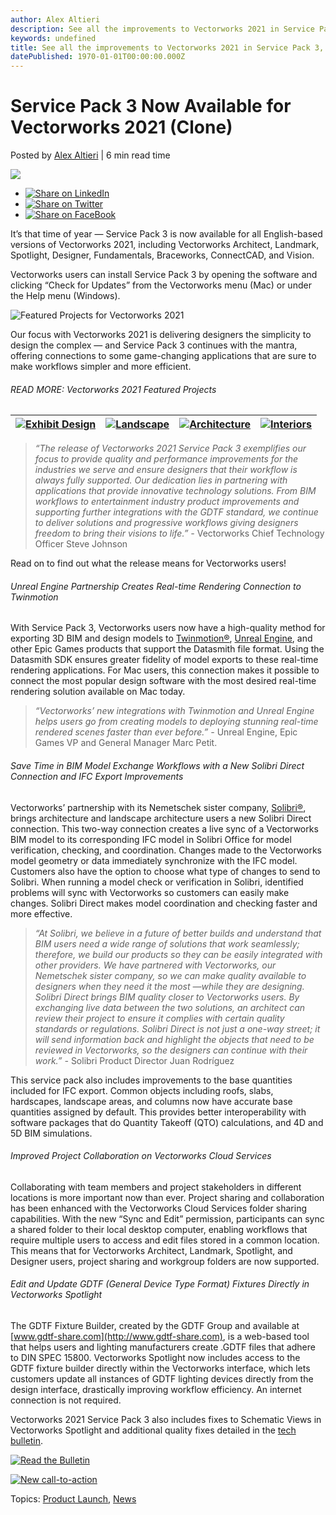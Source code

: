 ```yaml
---
author: Alex Altieri
description: See all the improvements to Vectorworks 2021 in Service Pack 3, including a connection to Solibri and a connection to Twinmotion via Unreal Engine. 
keywords: undefined
title: See all the improvements to Vectorworks 2021 in Service Pack 3, including a connection to Solibri and a connection to Twinmotion via Unreal Engine.  
datePublished: 1970-01-01T00:00:00.000Z
---
```

  

# Service Pack 3 Now Available for Vectorworks 2021 (Clone)

 Posted by [Alex Altieri](https://blog.vectorworks.net/author/alex-altieri) | 6 min read time 

![](https://blog.vectorworks.net/hubfs/Blog%20Images/210316_SP3%20Announcement/5076-2008-day-of-launch-social-linkedin-1536x768.jpg) 

* [![Share on LinkedIn](https://2659751.fs1.hubspotusercontent-na1.net/hubfs/2659751/michaelDemo/share-LI.png)](http://www.linkedin.com/shareArticle?mini=true&url=https%3A%2F%2Fblog.vectorworks.net%2Fservice-pack-3-now-available-for-vectorworks-2021-0)
* [![Share on Twitter](https://2659751.fs1.hubspotusercontent-na1.net/hubfs/2659751/michaelDemo/share-TW.png)](https://www.twitter.com/share?text=Service%20Pack%203%20Now%20Available%20for%20Vectorworks%202021%20%28Clone%29&url=https%3A%2F%2Fblog.vectorworks.net%2Fservice-pack-3-now-available-for-vectorworks-2021-0&via=PMGTweets)
* [![Share on FaceBook](https://2659751.fs1.hubspotusercontent-na1.net/hubfs/2659751/michaelDemo/share-FB.png)](https://www.facebook.com/sharer/sharer.php?u=https%3A%2F%2Fblog.vectorworks.net%2Fservice-pack-3-now-available-for-vectorworks-2021-0)

It’s that time of year — Service Pack 3 is now available for all English-based versions of Vectorworks 2021, including Vectorworks Architect, Landmark, Spotlight, Designer, Fundamentals, Braceworks, ConnectCAD, and Vision.

Vectorworks users can install Service Pack 3 by opening the software and clicking “Check for Updates” from the Vectorworks menu (Mac) or under the Help menu (Windows).

![Featured Projects for Vectorworks 2021](https://blog.vectorworks.net/hs-fs/hubfs/Blog%20Images/210316_SP3%20Announcement/5076-2008-day-of-launch-social-linkedin-1536x768.jpg?width=1536&name=5076-2008-day-of-launch-social-linkedin-1536x768.jpg)

Our focus with Vectorworks 2021 is delivering designers the simplicity to design the complex — and Service Pack 3 continues with the mantra, offering connections to some game-changing applications that are sure to make workflows simpler and more efficient.

###### READ MORE: Vectorworks 2021 Featured Projects

| [![Exhibit Design](https://no-cache.hubspot.com/cta/default/3018241/509f2d4d-8cd2-4cb5-9ce9-37cff7556037.png)](https://cta-redirect.hubspot.com/cta/redirect/3018241/509f2d4d-8cd2-4cb5-9ce9-37cff7556037) | [![Landscape](https://no-cache.hubspot.com/cta/default/3018241/39f49f5c-a8d2-4576-b0ac-93e55cb270de.png)](https://cta-redirect.hubspot.com/cta/redirect/3018241/39f49f5c-a8d2-4576-b0ac-93e55cb270de) | [![Architecture](https://no-cache.hubspot.com/cta/default/3018241/2b0051ab-369b-4828-ad5a-b2d0c5ead5c1.png)](https://cta-redirect.hubspot.com/cta/redirect/3018241/2b0051ab-369b-4828-ad5a-b2d0c5ead5c1) | [![Interiors](https://no-cache.hubspot.com/cta/default/3018241/5528ed97-7789-454c-8786-ae23719a3277.png)](https://cta-redirect.hubspot.com/cta/redirect/3018241/5528ed97-7789-454c-8786-ae23719a3277) |
| ---------------------------------------------------------------------------------------------------------------------------------------------------------------------------------------------------------- | ----------------------------------------------------------------------------------------------------------------------------------------------------------------------------------------------------- | -------------------------------------------------------------------------------------------------------------------------------------------------------------------------------------------------------- | ----------------------------------------------------------------------------------------------------------------------------------------------------------------------------------------------------- |

> _“The release of Vectorworks 2021 Service Pack 3 exemplifies our focus to provide quality and performance improvements for the industries we serve and ensure designers that their workflow is always fully supported. Our dedication lies in partnering with applications that provide innovative technology solutions. From BIM workflows to entertainment industry product improvements and supporting further integrations with the GDTF standard, we continue to deliver solutions and progressive workflows giving designers freedom to bring their visions to life.” -_ Vectorworks Chief Technology Officer Steve Johnson

Read on to find out what the release means for Vectorworks users!

###### Unreal Engine Partnership Creates Real-time Rendering Connection to Twinmotion

With Service Pack 3, Vectorworks users now have a high-quality method for exporting 3D BIM and design models to [Twinmotion®](https://www.unrealengine.com/en-US/twinmotion), [Unreal Engine](https://www.unrealengine.com/en-US/), and other Epic Games products that support the Datasmith file format. Using the Datasmith SDK ensures greater fidelity of model exports to these real-time rendering applications. For Mac users, this connection makes it possible to connect the most popular design software with the most desired real-time rendering solution available on Mac today.

> _“Vectorworks’ new integrations with Twinmotion and Unreal Engine helps users go from creating models to deploying stunning real-time rendered scenes faster than ever before.” -_ Unreal Engine, Epic Games VP and General Manager Marc Petit.

###### Save Time in BIM Model Exchange Workflows with a New Solibri Direct Connection and IFC Export Improvements

Vectorworks’ partnership with its Nemetschek sister company, [Solibri®](https://www.solibri.com/), brings architecture and landscape architecture users a new Solibri Direct connection. This two-way connection creates a live sync of a Vectorworks BIM model to its corresponding IFC model in Solibri Office for model verification, checking, and coordination. Changes made to the Vectorworks model geometry or data immediately synchronize with the IFC model. Customers also have the option to choose what type of changes to send to Solibri. When running a model check or verification in Solibri, identified problems will sync with Vectorworks so customers can easily make changes. Solibri Direct makes model coordination and checking faster and more effective.

> _“At Solibri, we believe in a future of better builds and understand that BIM users need a wide range of solutions that work seamlessly; therefore, we build our products so they can be easily integrated with other providers. We have partnered with Vectorworks, our Nemetschek sister company, so we can make quality available to designers when they need it the most —while they are designing. Solibri Direct brings BIM quality closer to Vectorworks users. By exchanging live data between the two solutions, an architect can review their project to ensure it complies with certain quality standards or regulations. Solibri Direct is not just a one-way street; it will send information back and highlight the objects that need to be reviewed in Vectorworks, so the designers can continue with their work.” -_ Solibri Product Director Juan Rodríguez

This service pack also includes improvements to the base quantities included for IFC export. Common objects including roofs, slabs, hardscapes, landscape areas, and columns now have accurate base quantities assigned by default. This provides better interoperability with software packages that do Quantity Takeoff (QTO) calculations, and 4D and 5D BIM simulations.

###### Improved Project Collaboration on Vectorworks Cloud Services

Collaborating with team members and project stakeholders in different locations is more important now than ever. Project sharing and collaboration has been enhanced with the Vectorworks Cloud Services folder sharing capabilities. With the new “Sync and Edit” permission, participants can sync a shared folder to their local desktop computer, enabling workflows that require multiple users to access and edit files stored in a common location. This means that for Vectorworks Architect, Landmark, Spotlight, and Designer users, project sharing and workgroup folders are now supported.

###### Edit and Update GDTF (General Device Type Format) Fixtures Directly in Vectorworks Spotlight 

The GDTF Fixture Builder, created by the GDTF Group and available at [www.gdtf-share.com](http://www.gdtf-share.com), is a web-based tool that helps users and lighting manufacturers create .GDTF files that adhere to DIN SPEC 15800\. Vectorworks Spotlight now includes access to the GDTF fixture builder directly within the Vectorworks interface, which lets customers update all instances of GDTF lighting devices directly from the design interface, drastically improving workflow efficiency. An internet connection is not required.

Vectorworks 2021 Service Pack 3 also includes fixes to Schematic Views in Vectorworks Spotlight and additional quality fixes detailed in the [tech bulletin](https://forum.vectorworks.net/index.php?/articles.html/articles/tech-bulletins/vectorworks-2021-sp3-is-now-available-for-download-r841/).

[![Read the Bulletin](https://no-cache.hubspot.com/cta/default/3018241/53fe0290-2448-4fd4-9b89-408059fe1938.png)](https://cta-redirect.hubspot.com/cta/redirect/3018241/53fe0290-2448-4fd4-9b89-408059fe1938) 

[![New call-to-action](https://no-cache.hubspot.com/cta/default/3018241/da60d6fb-0ad0-4d38-929d-0ba2dc06aaa4.png)](https://cta-redirect.hubspot.com/cta/redirect/3018241/da60d6fb-0ad0-4d38-929d-0ba2dc06aaa4) 

 Topics: [Product Launch](https://blog.vectorworks.net/topic/product-launch), [News](https://blog.vectorworks.net/topic/news) 

  